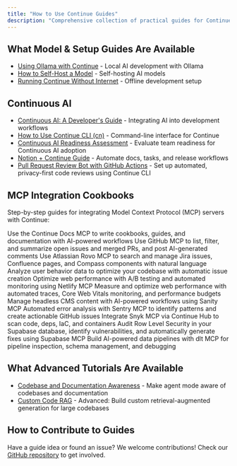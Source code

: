 ```yaml
---
title: "How to Use Continue Guides"
description: "Comprehensive collection of practical guides for Continue including model setup, local development with Ollama, offline usage, self-hosting, custom context providers, and advanced customization tutorials"
---
```


## What Model & Setup Guides Are Available

- [Using Ollama with Continue](/guides/ollama-guide) - Local AI development with Ollama
- [How to Self-Host a Model](/guides/how-to-self-host-a-model) - Self-hosting AI models
- [Running Continue Without Internet](/guides/running-continue-without-internet) - Offline development setup

## Continuous AI

- [Continuous AI: A Developer's Guide](/guides/continuous-ai) - Integrating AI into development workflows
- [How to Use Continue CLI (cn)](/guides/cli) - Command-line interface for Continue
- [Continuous AI Readiness Assessment](/guides/continuous-ai-readiness-assessment) - Evaluate team readiness for Continuous AI adoption
- [Notion + Continue Guide](/guides/notion-continue-guide) - Automate docs, tasks, and release workflows
- [Pull Request Review Bot with GitHub Actions](/guides/github-pr-review-bot) - Set up automated, privacy-first code reviews using Continue CLI

## MCP Integration Cookbooks

Step-by-step guides for integrating Model Context Protocol (MCP) servers with Continue:

<CardGroup cols={2}>
  <Card title="Continue Docs MCP Cookbook" icon="book" href="/guides/continue-docs-mcp-cookbook">
    Use the Continue Docs MCP to write cookbooks, guides, and documentation with AI-powered workflows
  </Card>

  <Card title="GitHub MCP Cookbook" icon="github" href="/guides/github-mcp-continue-cookbook">
    Use GitHub MCP to list, filter, and summarize open issues and merged PRs, and post AI-generated comments
  </Card>

  <Card title="Atlassian MCP Cookbook" icon="atlassian" href="/guides/atlassian-mcp-continue-cookbook">
    Use Atlassian Rovo MCP to search and manage Jira issues, Confluence pages, and Compass components with natural language
  </Card>

  <Card title="PostHog Session Analysis Cookbook" icon="chart-line" href="/guides/posthog-github-continuous-ai">
    Analyze user behavior data to optimize your codebase with automatic issue creation
  </Card>

  <Card title="Netlify Performance Optimization Cookbook" icon="globe" href="/guides/netlify-mcp-continuous-deployment">
    Optimize web performance with A/B testing and automated monitoring using Netlify MCP
  </Card>

  <Card title="Chrome DevTools Performance Cookbook" icon="gauge" href="/guides/chrome-devtools-mcp-performance">
    Measure and optimize web performance with automated traces, Core Web Vitals monitoring, and performance budgets
  </Card>

  <Card title="Sanity CMS Integration Cookbook" icon="database" href="/guides/sanity-mcp-continue-cookbook">
    Manage headless CMS content with AI-powered workflows using Sanity MCP
  </Card>

  <Card title="Sentry Error Monitoring Cookbook" icon="bug" href="/guides/sentry-mcp-error-monitoring">
    Automated error analysis with Sentry MCP to identify patterns and create actionable GitHub issues
  </Card>

  <Card title="Snyk + Continue Hub Agent Cookbook (MCP)" icon="shield" href="/guides/snyk-mcp-continue-cookbook">
    Integrate Snyk MCP via Continue Hub to scan code, deps, IaC, and containers
  </Card>

  <Card title="Supabase Database Workflow Cookbook" icon="database" href="/guides/supabase-mcp-database-workflow">
    Audit Row Level Security in your Supabase database, identify vulnerabilities, and automatically generate fixes using Supabase MCP
  </Card>

  <Card title="dlt Data Pipelines Cookbook" icon="pipe" href="/guides/dlt-mcp-continue-cookbook">
    Build AI-powered data pipelines with dlt MCP for pipeline inspection, schema management, and debugging
  </Card>
</CardGroup>

## What Advanced Tutorials Are Available

- [Codebase and Documentation Awareness](/guides/codebase-documentation-awareness) - Make agent mode aware of codebases and documentation
- [Custom Code RAG](/guides/custom-code-rag) - Advanced: Build custom retrieval-augmented generation for large codebases

## How to Contribute to Guides

Have a guide idea or found an issue? We welcome contributions! Check our [GitHub repository](https://github.com/continuedev/continue) to get involved.
